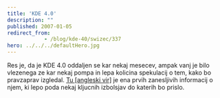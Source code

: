 ```yaml
---
title: 'KDE 4.0'
description: ""
published: 2007-01-05
redirect_from: 
            - /blog/kde-40/swizec/337
hero: ../../../defaultHero.jpg
---
```


Res je, da je KDE 4.0 oddaljen se kar nekaj mesecev, ampak vanj je bilo vlezenega ze kar nekaj pompa in lepa kolicina spekulacij o tem, kako bo pravzaprav izgledal. [Tu \[angleski vir\]](http://linuxhelp.blogspot.com/2007/01/sneek-preview-of-expected-features-in.html) je ena prvih zanesljivih informacij o njem, ki lepo poda nekaj kljucnih izbolsjav do katerih bo prislo.
